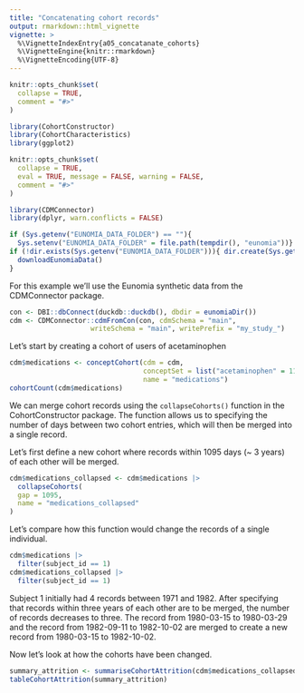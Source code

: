 ---
title: "Concatenating cohort records"
output: rmarkdown::html_vignette
vignette: >
  %\VignetteIndexEntry{a05_concatanate_cohorts}
  %\VignetteEngine{knitr::rmarkdown}
  %\VignetteEncoding{UTF-8}
---

```{r, include = FALSE}
knitr::opts_chunk$set(
  collapse = TRUE,
  comment = "#>"
)
```

```{r setup}
library(CohortConstructor)
library(CohortCharacteristics)
library(ggplot2)
```

```{r, include = FALSE}
knitr::opts_chunk$set(
  collapse = TRUE,
  eval = TRUE, message = FALSE, warning = FALSE,
  comment = "#>"
)

library(CDMConnector)
library(dplyr, warn.conflicts = FALSE)

if (Sys.getenv("EUNOMIA_DATA_FOLDER") == ""){
  Sys.setenv("EUNOMIA_DATA_FOLDER" = file.path(tempdir(), "eunomia"))}
if (!dir.exists(Sys.getenv("EUNOMIA_DATA_FOLDER"))){ dir.create(Sys.getenv("EUNOMIA_DATA_FOLDER"))
  downloadEunomiaData()  
}
```

For this example we'll use the Eunomia synthetic data from the CDMConnector package.

```{r}
con <- DBI::dbConnect(duckdb::duckdb(), dbdir = eunomiaDir())
cdm <- CDMConnector::cdmFromCon(con, cdmSchema = "main", 
                    writeSchema = "main", writePrefix = "my_study_")
```

Let's start by creating a cohort of users of acetaminophen

```{r}
cdm$medications <- conceptCohort(cdm = cdm, 
                                 conceptSet = list("acetaminophen" = 1127433), 
                                 name = "medications")
cohortCount(cdm$medications)
```
We can merge cohort records using the `collapseCohorts()` function in the CohortConstructor package. The function allows us to specifying the number of days between two cohort entries, which will then be merged into a single record.

Let's first define a new cohort where records within 1095 days (~ 3 years) of each other will be merged.

```{r}
cdm$medications_collapsed <- cdm$medications |> 
  collapseCohorts(
  gap = 1095,
  name = "medications_collapsed"
)
```

Let's compare how this function would change the records of a single individual.

```{r}
cdm$medications |>
  filter(subject_id == 1)
cdm$medications_collapsed |>
  filter(subject_id == 1)
```
Subject 1 initially had 4 records between 1971 and 1982. After specifying that records within three years of each other are to be merged, the number of records decreases to three. The record from 1980-03-15 to 1980-03-29 and the record from 1982-09-11 to 1982-10-02 are merged to create a new record from 1980-03-15 to 1982-10-02. 

Now let's look at how the cohorts have been changed. 

```{r}
summary_attrition <- summariseCohortAttrition(cdm$medications_collapsed)
tableCohortAttrition(summary_attrition)
```

